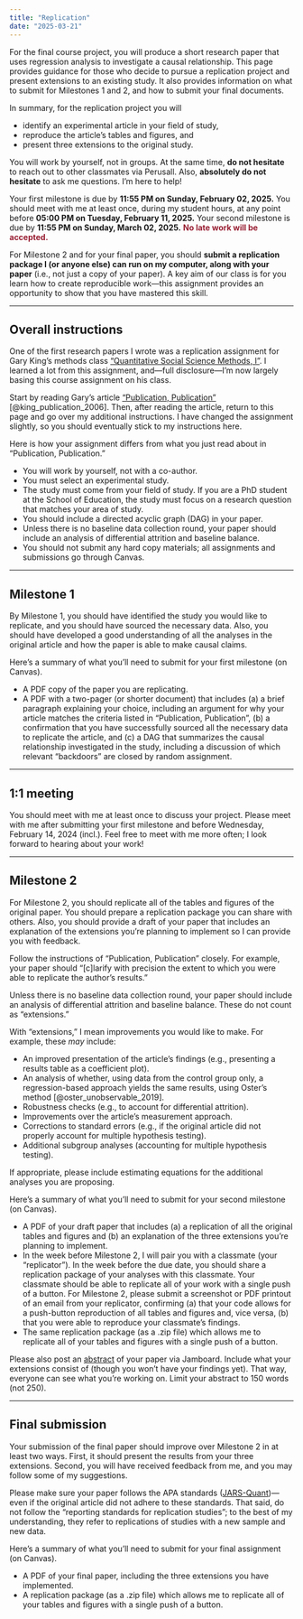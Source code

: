 ```yaml
---
title: "Replication"
date: "2025-03-21"
---
```


For the final course project, you will produce a short research paper that uses regression analysis to investigate a causal relationship. This page provides guidance for those who decide to pursue a replication project and present extensions to an existing study. It also provides information on what to submit for Milestones 1 and 2, and how to submit your final documents.

In summary, for the replication project you will

- identify an experimental article in your field of study,
- reproduce the article's tables and figures, and
- present three extensions to the original study. 

You will work by yourself, not in groups. At the same time, **do not hesitate** to reach out to other classmates via Perusall. Also, **absolutely do not hesitate** to ask me questions. I'm here to help!

Your first milestone is due by **11:55 PM on Sunday, February 02, 2025.** You should meet with me at least once, during my student hours, at any point before **05:00 PM on Tuesday, February 11, 2025.** Your second milestone is due by **11:55 PM on Sunday, March 02, 2025.** <span style="color: #981E32; font-weight: bold"> No late work will be accepted.</span>

For Milestone 2 and for your final paper, you should **submit a replication package I (or anyone else) can run on my computer, along with your paper** (i.e., not just a copy of your paper). A key aim of our class is for you learn how to create reproducible work---this assignment provides an opportunity to show that you have mastered this skill. 

---

## Overall instructions

One of the first research papers I wrote was a replication assignment for Gary King's methods class ["Quantitative Social Science Methods, I"](https://projects.iq.harvard.edu/gov2001/). I learned a lot from this assignment, and---full disclosure---I'm now largely basing this course assignment on his class. 

Start by reading Gary's article ["Publication, Publication"](https://gking.harvard.edu/files/gking/files/paperspub.pdf) [@king_publication_2006]. Then, after reading the article, return to this page and go over my additional instructions. I have changed the assignment slightly, so you should eventually stick to my instructions here. 

Here is how your assignment differs from what you just read about in "Publication, Publication." 

- You will work by yourself, not with a co-author. 
- You must select an experimental study. 
- The study must come from your field of study. If you are a PhD student at the School of Education, the study must focus on a research question that matches your area of study.
- You should include a directed acyclic graph (DAG) in your paper.  
- Unless there is no baseline data collection round, your paper should include an analysis of differential attrition and baseline balance. 
- You should not submit any hard copy materials; all assignments and submissions go through Canvas.

---

## Milestone 1

By Milestone 1, you should have identified the study you would like to replicate, and you should have sourced the necessary data. Also, you should have developed a good understanding of all the analyses in the original article and how the paper is able to make causal claims. 

Here's a summary of what you'll need to submit for your first milestone (on Canvas). 

- A PDF copy of the paper you are replicating.
- A PDF with a two-pager (or shorter document) that includes (a) a brief paragraph explaining your choice, including an argument for why your article matches the criteria listed in "Publication, Publication", (b) a confirmation that you have successfully sourced all the necessary data to replicate the article, and (c) a DAG that summarizes the causal relationship investigated in the study, including a discussion of which relevant "backdoors" are closed by random assignment.

---

## 1:1 meeting

You should meet with me at least once to discuss your project. Please meet with me after submitting your first milestone and before Wednesday, February 14, 2024 (incl.). Feel free to meet with me more often; I look forward to hearing about your work!     

---

## Milestone 2

For Milestone 2, you should replicate all of the tables and figures of the original paper. You should prepare a replication package you can share with others. Also, you should provide a draft of your paper that includes an explanation of the extensions you're planning to implement so I can provide you with feedback.  

Follow the instructions of "Publication, Publication" closely. For example, your paper should "[c]larify with precision the extent to which you were able to replicate the author's results."

Unless there is no baseline data collection round, your paper should include an analysis of differential attrition and baseline balance. These do not count as "extensions."

With "extensions," I mean improvements you would like to make. For example, these _may_ include: 

- An improved presentation of the article's findings (e.g., presenting a results table as a coefficient plot).
- An analysis of whether, using data from the control group only, a regression-based approach yields the same results, using Oster's method [@oster_unobservable_2019].
- Robustness checks (e.g., to account for differential attrition).
- Improvements over the article's measurement approach.
- Corrections to standard errors (e.g., if the original article did not properly account for multiple hypothesis testing).
- Additional subgroup analyses (accounting for multiple hypothesis testing).

If appropriate, please include estimating equations for the additional analyses you are proposing. 

Here's a summary of what you'll need to submit for your second milestone (on Canvas).

- A PDF of your draft paper that includes (a) a replication of all the original tables and figures and (b) an explanation of the three extensions you're planning to implement.  
- In the week before Milestone 2, I will pair you with a classmate (your "replicator"). In the week before the due date, you should share a replication package of your analyses with this classmate. Your classmate should be able to replicate all of your work with a single push of a button. For Milestone 2, please submit a screenshot or PDF printout of an email from your replicator, confirming (a) that your code allows for a push-button reproduction of all tables and figures and, vice versa, (b) that you were able to reproduce your classmate's findings. 
- The same replication package (as a .zip file) which allows me to replicate all of your tables and figures with a single push of a button.

Please also post an [abstract](https://apastyle.apa.org/instructional-aids/abstract-keywords-guide.pdf) of your paper via Jamboard. Include what your extensions consist of (though you won't have your findings yet). That way, everyone can see what you're working on. Limit your abstract to 150 words (not 250).

---

## Final submission

Your submission of the final paper should improve over Milestone 2 in at least two ways. First, it should present the results from your three extensions. Second, you will have received feedback from me, and you may follow some of my suggestions.  

Please make sure your paper follows the APA standards ([JARS-Quant](https://psycnet.apa.org/fulltext/2018-00750-002.html#s14))---even if the original article did not adhere to these standards. That said, do not follow the "reporting standards for replication studies"; to the best of my understanding, they refer to replications of studies with a new sample and new data. 

Here's a summary of what you'll need to submit for your final assignment (on Canvas).

- A PDF of your final paper, including the three extensions you have implemented.
- A replication package (as a .zip file) which allows me to replicate all of your tables and figures with a single push of a button.

